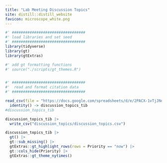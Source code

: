 ```yaml
---
title: "Lab Meeting Discussion Topics"
site: distill::distill_website
favicon: microscope_white.png
---
```


```r

#' #################################
#' load libraries and set seed
#' #################################
library(tidyverse)
library(gt)
library(gtExtras)

#' add gt formatting functions
#' source("./scripts/gt_themes.R")


#' #################################
#'  read and format citation data
#' #################################

read_csv(file = "https://docs.google.com/spreadsheets/d/e/2PACX-1vTjJNeBJ2kqxHJTnhXWrLUyvgHnfJQwKDgu1fuAuIqFsrRdScvyhAIAzoC61c0nqT_UJZBdNOSPF84k/pub?gid=0&single=true&output=csv") %>%
  identity() -> discussion_topics_tib
#discussion_topics_tib

discussion_topics_tib |> 
  write_csv("discussion_topics/discussion_topics.csv")

discussion_topics_tib |> 
  gt() |> 
  gt::sub_missing() |> 
  gtExtras::gt_highlight_rows(rows = Priority == "now") |> 
  gt::cols_hide(Priority) |> 
  gtExtras::gt_theme_nytimes()





```

